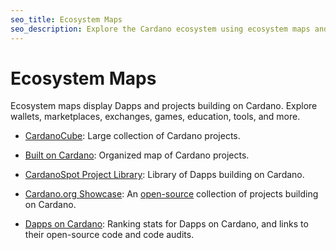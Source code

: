```yaml
---
seo_title: Ecosystem Maps
seo_description: Explore the Cardano ecosystem using ecosystem maps and discover innovative Dapps and projects on Cardano. Find the right blockchain app or service.
---
```


# Ecosystem Maps

Ecosystem maps display Dapps and projects building on Cardano. Explore wallets, marketplaces, exchanges, games, education, tools, and more.

- [CardanoCube](https://www.cardanocube.io/cardano-ecosystem-interactive-map): Large collection of Cardano projects.

- [Built on Cardano](https://builtoncardano.com/): Organized map of Cardano projects.

- [CardanoSpot Project Library](https://cardanospot.io/project-library/all): Library of Dapps building on Cardano.

- [Cardano.org Showcase](https://developers.cardano.org/showcase/): An [open-source](https://github.com/cardano-foundation/developer-portal/blob/staging/src/data/showcases.js) collection of projects building on Cardano.

- [Dapps on Cardano](https://dappsoncardano.com/): Ranking stats for Dapps on Cardano, and links to their open-source code and code audits.
